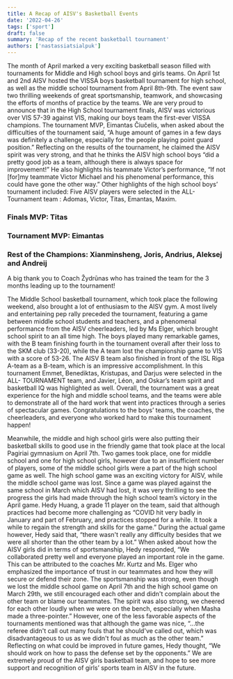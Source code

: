 ```yaml
---
title: A Recap of AISV's Basketball Events
date: '2022-04-26'
tags: ['sport']
draft: false
summary: 'Recap of the recent basketball tournament'
authors: ['nastassiatsialpuk']
---
```


The month of April marked a very exciting basketball season filled with tournaments for Middle and High school boys and girls teams. On April 1st and 2nd AISV hosted the VISSA boys basketball tournament for high school, as well as the middle school tournament from April 8th-9th. The event saw two thrilling weekends of great sportsmanship, teamwork, and showcasing the efforts of months of practice by the teams. We are very proud to announce that in the High School tournament finals, AISV was victorious over VIS 57-39 against VIS, making our boys team the first-ever VISSA champions. The tournament MVP, Eimantas Čiučelis, when asked about the difficulties of the tournament said, “A huge amount of games in a few days was definitely a challenge, especially for the people playing point guard position.” Reflecting on the results of the tournament, he claimed the AISV spirit was very strong, and that he thinks the AISV high school boys “did a pretty good job as a team, although there is always space for improvement!” He also highlights his teammate Victor’s performance, “If not [for]my teammate Victor Michael and his phenomenal performance, this could have gone the other way.” Other highlights of the high school boys’ tournament included: Five AISV players were selected in the ALL-Tournament team : Adomas, Victor, Titas, Emantas, Maxim.

### Finals MVP: Titas

### Tournament MVP: Eimantas

### Rest of the Champions: Xianminsheng, Joris, Andrius, Aleksej and Andreij

A big thank you to Coach Žydrūnas who has trained the team for the 3 months leading up to the tournament!

The Middle School basketball tournament, which took place the following weekend, also brought a lot of enthusiasm to the AISV gym. A most lively and entertaining pep rally preceded the tournament, featuring a game between middle school students and teachers, and a phenomenal performance from the AISV cheerleaders, led by Ms Elger, which brought school spirit to an all time high. The boys played many remarkable games, with the B team finishing fourth in the tournament overall after their loss to the SKM club (33-20), while the A team lost the championship game to VIS with a score of 53-26. The AISV B team also finished in front of the ISL Riga A-team as a B-team, which is an impressive accomplishment. In this tournament Emmet, Benediktas, Kristupas, and Darjus were selected in the ALL- TOURNAMENT team, and Javier, Léon, and Oskar’s team spirit and basketball IQ was highlighted as well. Overall, the tournament was a great experience for the high and middle school teams, and the teams were able to demonstrate all of the hard work that went into practices through a series of spectacular games. Congratulations to the boys’ teams, the coaches, the cheerleaders, and everyone who worked hard to make this tournament happen!

Meanwhile, the middle and high school girls were also putting their basketball skills to good use in the friendly game that took place at the local Pagiriai gymnasium on April 7th. Two games took place, one for middle school and one for high school girls, however due to an insufficient number of players, some of the middle school girls were a part of the high school game as well. The high school game was an exciting victory for AISV, while the middle school game was lost. Since a game was played against the same school in March which AISV had lost, it was very thrilling to see the progress the girls had made through the high school team’s victory in the April game. Hedy Huang, a grade 11 player on the team, said that although practices had become more challenging as “COVID hit very badly in January and part of February, and practices stopped for a while. It took a while to regain the strength and skills for the game.” During the actual game however, Hedy said that, “there wasn't really any difficulty besides that we were all shorter than the other team by a lot.” When asked about how the AISV girls did in terms of sportsmanship, Hedy responded, “We collaborated pretty well and everyone played an important role in the game. This can be attributed to the coaches Mr. Kurtz and Ms. Elger who emphasized the importance of trust in our teammates and how they will secure or defend their zone. The sportsmanship was strong, even though we lost the middle school game on April 7th and the high school game on March 29th, we still encouraged each other and didn't complain about the other team or blame our teammates. The spirit was also strong, we cheered for each other loudly when we were on the bench, especially when Masha made a three-pointer.” However, one of the less favorable aspects of the tournaments mentioned was that although the game was nice, “...the referee didn't call out many fouls that he should've called out, which was disadvantageous to us as we didn't foul as much as the other team.” Reflecting on what could be improved in future games, Hedy thought, “We should work on how to pass the defense set by the opponents.” We are extremely proud of the AISV girls basketball team, and hope to see more support and recognition of girls’ sports team in AISV in the future.

